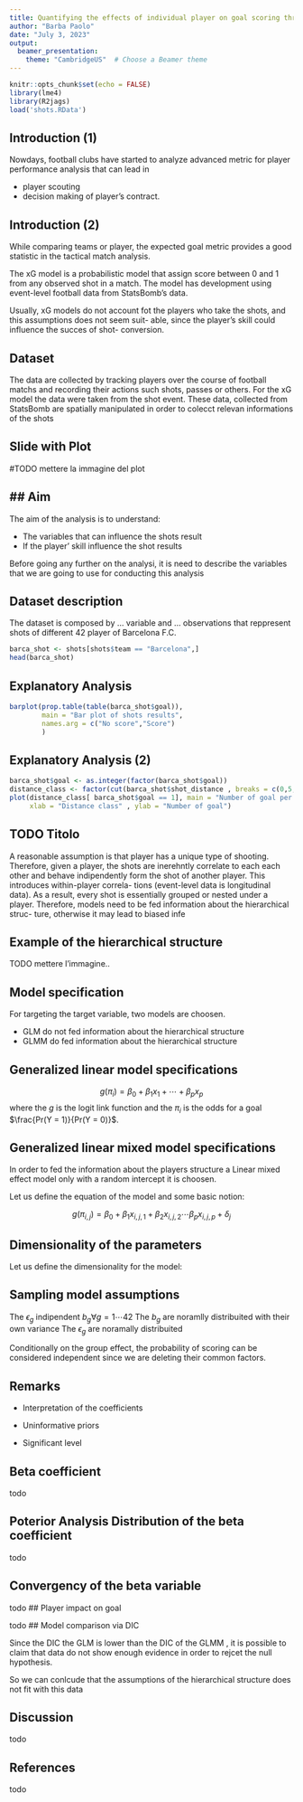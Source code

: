 ```yaml
---
title: Quantifying the effects of individual player on goal scoring through a Bayesian
author: "Barba Paolo"
date: "July 3, 2023"
output:
  beamer_presentation:
    theme: "CambridgeUS"  # Choose a Beamer theme
---
```


```r
knitr::opts_chunk$set(echo = FALSE)
library(lme4)
library(R2jags)
load('shots.RData')
```

## Introduction (1)

Nowdays, football clubs have started to analyze advanced
metric for player performance analysis that can lead in

- player scouting
- decision making of player’s contract.


## Introduction (2)


While comparing teams or player, the expected goal metric provides a
good statistic in the tactical match analysis. 

The xG model is a probabilistic model that assign score between 0 and 1 from any
observed shot in a match. The model has development using
event-level football data from StatsBomb’s data.

Usually, xG models do not account fot the players
who take the shots, and this assumptions does not seem suit-
able, since the player’s skill could influence the succes of shot-
conversion. 

##  Dataset

The data are collected by tracking players over the course of
football matchs and recording their actions such shots, passes
or others. For the xG model the data were taken from the
shot event. These data, collected from StatsBomb are spatially manipulated in order
to colecct relevan informations of the shots



## Slide with Plot


#TODO mettere la immagine del plot

## ## Aim 


The aim of the analysis is to understand:

- The variables that can influence the shots result
- If the player' skill influence the shot results 

Before going any further on the analysi, it is need to describe the variables that we are going to use for conducting this analysis

## Dataset description 

The dataset is composed by ... variable and ... observations that reppresent shots of different $42$ player of Barcelona F.C.

```r
barca_shot <- shots[shots$team == "Barcelona",]
head(barca_shot)
```


## Explanatory Analysis


```r

barplot(prop.table(table(barca_shot$goal)),
        main = "Bar plot of shots results",
        names.arg = c("No score","Score")
        )

```


## Explanatory Analysis (2)

```r
barca_shot$goal <- as.integer(factor(barca_shot$goal))
distance_class <- factor(cut(barca_shot$shot_distance , breaks = c(0,5,10,15,20,25,30)))
plot(distance_class[ barca_shot$goal == 1], main = "Number of goal per distance class",
     xlab = "Distance class" , ylab = "Number of goal")
```


## TODO Titolo

A reasonable assumption is that player has a unique type of
shooting. Therefore, given a player, the shots are inerehntly
correlate to each each other and behave indipendently form the
shot of another player. This introduces within-player correla-
tions (event-level data is longitudinal data). As a result, every
shot is essentially grouped or nested under a player. Therefore,
models need to be fed information about the hierarchical struc-
ture, otherwise it may lead to biased infe


## Example of the hierarchical structure

TODO mettere l'immagine..


## Model specification


For targeting the target variable, two models are choosen.

- GLM do not fed information about the hierarchical structure
- GLMM  do fed information about the hierarchical structure

## Generalized linear model specifications

$$g(\pi_i) = \beta_0 + \beta_1 x_1 + \cdots + \beta_p x_p$$
where the $g$ is the logit link function and the $\pi_i$ is the odds for a goal $\frac{Pr(Y = 1)}{Pr(Y = 0)}$.

## Generalized linear mixed model specifications

In order to fed the information about the players structure a Linear mixed effect model only with a random intercept it is choosen. 

Let us define the equation of the model and some basic notion:


$$g(\pi_{i,j}) = \beta_0 + \beta_1 x_{i,j,1} + \beta_2 x_{i,j,2} \cdots \beta_p x_{i,j,p} + \delta_j $$
\begin{itemize}
    \item $g = 1,2, \dots 42$ number of players
    \item $i = 1 \dots n_g$ Number of shots done by the $g-th$ player
    \item $\pi{_i,g} =  $  probability of score from  the $i-th$ shot and the $g-th$ player
    \item $\pi_g$ = odds ratio of scoring for the $g-th$ player. $\in (n_g \times 1)$
\end{itemize}


## Dimensionality of the parameters

Let us define the dimensionality for the model:

\begin{itemize}
    \item $X_{g,i} \in (k \times 1)$ where $k$ is the number of predictors
    \item $\underline{\beta} \in (k \times 1)$ can be considered as a vector of fixed effect since it does not depend on the player.
    \item  $\delta{j}$ represent the random effect linked to the g-th player
    \item The vector $\underline{\epsilon_{g}}$ is the vector of error terms.
\end{itemize}


## Sampling model assumptions

The $\epsilon_g$ indipendent $b_g \forall g = 1 \cdots 42$
The $b_g$ are noramlly distribuited with their own variance
The $\epsilon_g$ are noramally distribuited

Conditionally on the group effect, the probability of scoring 
can be considered independent since we are deleting their common factors.


## Remarks

- Interpretation of the coefficients

- Uninformative priors

- Significant level


## Beta coefficient

todo

## Poterior Analysis Distribution of the beta coefficient

todo

## Convergency of the beta variable

todo
## Player impact on goal

todo
## Model comparison via DIC

\begin{align*}
\begin{cases}
H_0 : \sigma_{b_0} = 0\\
H_1 : \sigma_{b_0} > 0
\end{cases}
\end{align*}


Since the DIC the GLM is lower than the DIC of the GLMM , it is possible to claim that data do not show enough evidence in order to rejcet the null hypothesis.

So we can conlcude that the assumptions of the hierarchical structure does not fit with this data


## Discussion

todo

## References

todo


